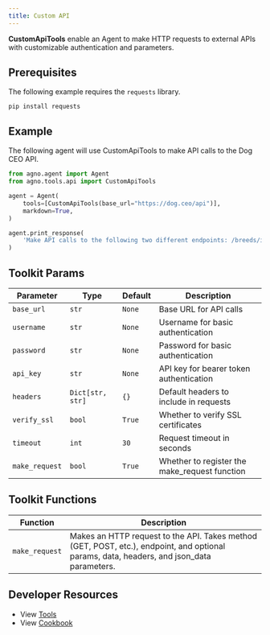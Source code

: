 ```yaml
---
title: Custom API
---
```


**CustomApiTools** enable an Agent to make HTTP requests to external APIs with customizable authentication and parameters.

## Prerequisites

The following example requires the `requests` library.

```shell
pip install requests
```

## Example

The following agent will use CustomApiTools to make API calls to the Dog CEO API.

```python cookbook/tools/custom_api_tools.py
from agno.agent import Agent
from agno.tools.api import CustomApiTools

agent = Agent(
    tools=[CustomApiTools(base_url="https://dog.ceo/api")],
    markdown=True,
)

agent.print_response(
    'Make API calls to the following two different endpoints: /breeds/image/random and /breeds/list/all to get a random dog image and list of dog breeds respectively. Use GET method for both calls.'
)
```

## Toolkit Params

| Parameter     | Type                | Default | Description                                                |
| ------------- | ------------------- | ------- | ---------------------------------------------------------- |
| `base_url`    | `str`               | `None`  | Base URL for API calls                                     |
| `username`    | `str`               | `None`  | Username for basic authentication                          |
| `password`    | `str`               | `None`  | Password for basic authentication                          |
| `api_key`     | `str`               | `None`  | API key for bearer token authentication                    |
| `headers`     | `Dict[str, str]`    | `{}`    | Default headers to include in requests                     |
| `verify_ssl`  | `bool`              | `True`  | Whether to verify SSL certificates                         |
| `timeout`     | `int`               | `30`    | Request timeout in seconds                                 |
| `make_request`| `bool`              | `True`  | Whether to register the make_request function              |

## Toolkit Functions

| Function       | Description                                                                                                                                                |
| -------------- | ---------------------------------------------------------------------------------------------------------------------------------------------------------- |
| `make_request` | Makes an HTTP request to the API. Takes method (GET, POST, etc.), endpoint, and optional params, data, headers, and json_data parameters.                  |

## Developer Resources

- View [Tools](https://github.com/agno-agi/agno/blob/main/libs/agno/agno/tools/api.py)
- View [Cookbook](https://github.com/agno-agi/agno/blob/main/cookbook/tools/custom_api_tools.py)
```